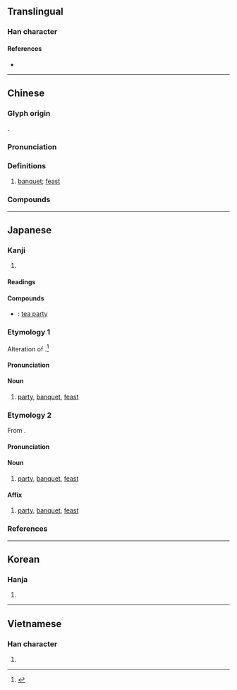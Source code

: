 {{character info}}
==Translingual==

===Han character===
{{stroke order|strokes=10}}
{{Han char|rn=40|rad=宀|as=07|sn=10|four=30404|canj=JAV|ids=⿱宀妟}}

====References====
* {{Han ref|kx=0286.130|dkj=07166|dj=0565.100|hdz=20933.030|uh=5BB4|ud=23476|bh=AE62|bd=44642}}

----

==Chinese==
{{zh-forms}}

===Glyph origin===
{{Han etym}}
{{Han compound|宀|妟|ls=psc|c1=s|c2=p}}.

===Pronunciation===
{{zh-pron
|m=yàn
|c=jin3
|h=pfs=yen
|md=
|mn=iàn
|mn-t=ang3
|w=
|mc=y
|oc=y
|cat=n
}}

===Definitions===
{{zh-hanzi}}

# [[banquet]]; [[feast]]

===Compounds===
{{zh-der|宴會|晚宴|盛宴|國宴|宴請|宴席|歡宴|結婚宴會|天下沒有不散的宴席|天下無不散的宴席|宴饗|便宴|宴飲|宴樂|恩榮宴|宴安鴆毒|慶功宴|喜宴|弔宴|宴爾新婚|享宴|大宴小酌|宴息|宴安|家宴|宴餞|宴集|宴見|宴然|宴游|宴歌|宴宴|宴媟|婚宴|宴坐|大宴|大宴賓客|午宴|宴客|宴私|祖宴|瓊林宴|排宴|曲江宴|探春之宴|款宴|梁園宴雪|探花宴|櫻桃宴|曲宴|邀宴|謝師宴|酒宴|閒宴|野宴|聞喜宴|鹿鳴宴|鴻門宴|饗宴|飫宴|筵宴|酺宴|鷹揚宴|飲宴|錢龍宴|赴宴|賜宴|設宴}}

----

==Japanese==

===Kanji===
{{ja-kanji|grade=c|rs=宀07}}

# {{rfdef|ja|sort=宀07}}

====Readings====
{{ja-readings
|goon=えん
|kanon=えん
|kun=うたげ-, たの-しむ
}}

====Compounds====
{{der-top|Compounds}}
* {{ja-r|茗宴|めいえん}}: [[tea party]]
{{der-bottom}}

===Etymology 1===
{{ja-kanjitab|うたげ|yomi=k}}
Alteration of {{m|ja|打ち上げ|tr=uchiage||finishing of a performance, banquet at the finishing of a performance}}.<ref name="DJR">{{R:Daijirin}}</ref>

====Pronunciation====
{{ja-pron|yomi=k|うたげ|acc=0|acc_ref=DJR}}

====Noun====
{{ja-noun|うたげ}}

# [[party]], [[banquet]], [[feast]]

===Etymology 2===
{{ja-kanjitab|えん|yomi=o}}
From {{bor|ja|ltc|-|sort=えん}} {{m|zh|宴|tr=ʔen<sup>H</sup>||banquet, feast}}.

====Pronunciation====
{{ja-pron|yomi=o|えん|acc=1|acc_ref=DJR}}

====Noun====
{{ja-noun|えん}}

# [[party]], [[banquet]], [[feast]]

====Affix====
{{ja-pos|affix|えん}}

# [[party]], [[banquet]], [[feast]]

===References===
<references/>

{{topics|ja|Parties|sort=うたげ}}

----

==Korean==

===Hanja===
{{ko-hanja|hangeul=연|rv=yeon|mr=yŏn}}

# {{rfdef|ko|sort=宀07}}

----

==Vietnamese==

===Han character===
{{vi-hantu|[[yến]]|rs=宀07}}

# {{rfdef|vi|sort=宀07}}